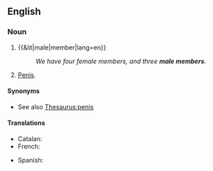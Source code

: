 ==English==

===Noun===
{{en-noun}}

# {{&lit|male|member|lang=en}}
#: ''We have four female members, and three '''male members'''.''
# {{lb|en|euphemistic}} [[penis|Penis]].

====Synonyms====
* See also [[Thesaurus:penis]]

====Translations====
{{trans-top-also|euphemistic: penis|penis}}
* Catalan: {{t|ca|membre viril|m}}
* French: {{t|fr|membre viril|m}}
{{trans-mid}}
* Spanish: {{t|es|miembro viril|m}}
{{trans-bottom}}